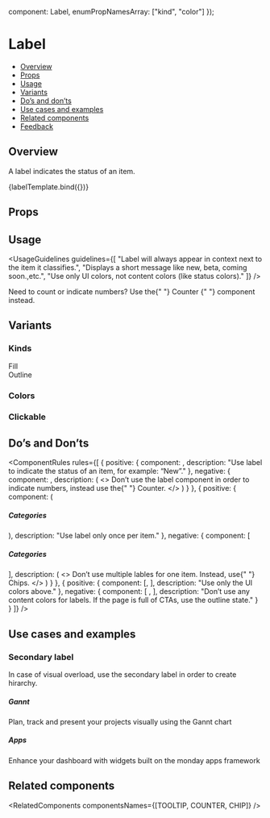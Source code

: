 
  component: Label,
  enumPropNamesArray: ["kind", "color"]
});

<Meta
  title="Data display/Label"
  component={Label}
  argTypes={metaSettings.argTypes}
  decorators={metaSettings.decorators}
/>


# Label

- [Overview](#overview)
- [Props](#props)
- [Usage](#usage)
- [Variants](#variants)
- [Do’s and don’ts](#dos-and-donts)
- [Use cases and examples](#use-cases-and-examples)
- [Related components](#related-components)
- [Feedback](#feedback)

## Overview

A label indicates the status of an item.

<Canvas>
  <Story name="Overview" args={{ text: "New" }}>
    {labelTemplate.bind({})}
  </Story>
</Canvas>

## Props

<ArgsTable story="Overview" />

## Usage

<UsageGuidelines
  guidelines={[
    "Label will always appear in context next to the item it classifies.",
    "Displays a short message like new, beta, coming soon.,etc.",
    "Use only UI colors, not content colors (like status colors)."
  ]}
/>

<Tip title="Check yourself">
  Need to count or indicate numbers? Use the{" "}
  <Link href="/?path=/docs/feedback-counter--overview" size={Link.sizes.SMALL} withoutSpacing>
    Counter
  </Link>{" "}
  component instead.
</Tip>

## Variants

### Kinds

<Canvas>
  <Story name="States" parameters={{ chromatic: { pauseAnimationAtEnd: true } }}>
    <div className="monday-storybook-label_group monday-storybook-label_states-gap">
      <Label text="New" />
      Fill
    </div>
    <div className="monday-storybook-label_group monday-storybook-label_states-gap">
      <Label text="New" kind={Label.kinds.LINE} />
      Outline
    </div>
  </Story>
</Canvas>

### Colors

<Canvas>
  <Story name="Colors" parameters={{ chromatic: { pauseAnimationAtEnd: true } }}>
    <div className="monday-storybook-label_group">
      <Label text="New" />
      <Label text="New" kind={Label.kinds.LINE} />
    </div>
    <div className="monday-storybook-label_group">
      <Label text="New" color={Label.colors.NEGATIVE} />
      <Label text="New" color={Label.colors.NEGATIVE} kind={Label.kinds.LINE} />
    </div>
    <div className="monday-storybook-label_group">
      <Label text="New" color={Label.colors.POSITIVE} />
      <Label text="New" color={Label.colors.POSITIVE} kind={Label.kinds.LINE} />
    </div>
    <div className="monday-storybook-label_group">
      <Label text="New" color={Label.colors.DARK} />
      <Label text="New" color={Label.colors.DARK} kind={Label.kinds.LINE} />
    </div>
  </Story>
</Canvas>

### Clickable

<Canvas>
  <Story name="Clickable" parameters={{ chromatic: { pauseAnimationAtEnd: true } }}>
    <div className="monday-storybook-label_group monday-storybook-label_states-gap">
      <Label text="New" onClick={NOOP} />
    </div>
    <div className="monday-storybook-label_group monday-storybook-label_states-gap">
      <Label text="New" kind={Label.kinds.LINE} onClick={NOOP} />
    </div>
  </Story>
</Canvas>

## Do’s and Don’ts

<ComponentRules
  rules={[
    {
      positive: {
        component: <Label text="New" />,
        description: "Use label to indicate the status of an item, for example: “New”."
      },
      negative: {
        component: <Label text="123" />,
        description: (
          <>
            Don’t use the label component in order to indicate numbers, instead use the{" "}
            <Link href="/?path=/docs/feedback-counter--overview" withoutSpacing>
              Counter.
            </Link>
          </>
        )
      }
    },
    {
      positive: {
        component: (
          <div className="monday-storybook-label_inline-block">
            <h5 className="monday-storybook-label_title">Categories</h5>
            <Label text="new" />
          </div>
        ),
        description: "Use label only once per item."
      },
      negative: {
        component: [
          <div className="monday-storybook-label_block">
            <h5>Categories</h5>
            <div className="monday-storybook-label_inline-block">
              <Label text="Featured" />
              <Label text="CRM" />
              <Label text="Export" />
            </div>
          </div>
        ],
        description: (
          <>
            Don’t use multiple lables for one item. Instead, use{" "}
            <Link href="/?path=/docs/data-display-chips--overview" withoutSpacing>
              Chips.
            </Link>
          </>
        )
      }
    },
    {
      positive: {
        component: [<Label text="New" kind={Label.kinds.LINE} />, <Label text="Beta" />],
        description: "Use only the UI colors above."
      },
      negative: {
        component: [
          <Label
            className="monday-storybook-label_bad-lable monday-storybook-label_purple"
            kind={Label.kinds.LINE}
            text="Beta"
          />,
          <Label
            className="monday-storybook-label_bad-lable monday-storybook-label_pink"
            kind={Label.kinds.LINE}
            text="Beta"
          />
        ],
        description: "Don’t use any content colors for labels. If the page is full of CTAs, use the outline state."
      }
    }
  ]}
/>

## Use cases and examples

### Secondary label

In case of visual overload, use the secondary label in order to create hirarchy.

<Canvas>
  <Story name="Secondary label" parameters={{ chromatic: { pauseAnimationAtEnd: true } }}>
    <MultipleStoryElementsWrapper className="monday-storybook-label_column-block">
      <div className="monday-storybook-label_article">
        <h5 className="monday-storybook-label_title">Gannt</h5>
        <Label text="New" kind={Label.kinds.LINE} />
        <p>Plan, track and present your projects visually using the Gannt chart</p>
      </div>
      <div className="monday-storybook-label_article">
        <h5 className="monday-storybook-label_title">Apps</h5>
        <Label text="New" kind={Label.kinds.LINE} />
        <p>Enhance your dashboard with widgets built on the monday apps framework</p>
      </div>
    </MultipleStoryElementsWrapper>
  </Story>
</Canvas>

## Related components

<RelatedComponents componentsNames={[TOOLTIP, COUNTER, CHIP]} />
